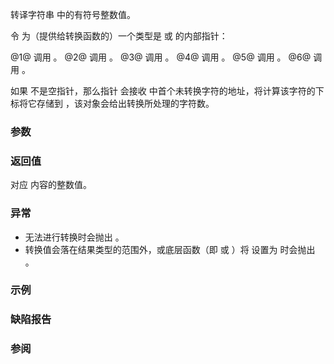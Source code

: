 {{cpp/title|stoi|stol|stoll}}
{{cpp/string/basic_string/navbar}}
{{dcl begin}}
{{dcl header|string}}
{{dcl|num=1|since=c++11|1=
int       stoi ( const std::string&amp; str,
                 std::size_t* pos = nullptr, int base = 10 );
}}
{{dcl|num=2|since=c++11|1=
int       stoi ( const std::wstring&amp; str,
                 std::size_t* pos = nullptr, int base = 10 );
}}
{{dcl|num=3|since=c++11|1=
long      stol ( const std::string&amp; str,
                 std::size_t* pos = nullptr, int base = 10 );
}}
{{dcl|num=4|since=c++11|1=
long      stol ( const std::wstring&amp; str,
                 std::size_t* pos = nullptr, int base = 10 );
}}
{{dcl|num=5|since=c++11|1=
long long stoll( const std::string&amp; str,
                 std::size_t* pos = nullptr, int base = 10 );
}}
{{dcl|num=6|since=c++11|1=
long long stoll( const std::wstring&amp; str,
                 std::size_t* pos = nullptr, int base = 10 );
}}
{{dcl end}}

转译字符串 {{c|str}} 中的有符号整数值。

令 {{c|ptr}} 为（提供给转换函数的）一个类型是 {{c/core|char*}} {{v|1,3,5}} 或 {{c/core|wchar_t*}} {{v|2,4,6}} 的内部指针：

@1@ 调用 {{c|std::strtol(str.c_str(), &amp;ptr, base)}}。
@2@ 调用 {{c|std::wcstol(str.c_str(), &amp;ptr, base)}}。
@3@ 调用 {{c|std::strtol(str.c_str(), &amp;ptr, base)}}。
@4@ 调用 {{c|std::wcstol(str.c_str(), &amp;ptr, base)}}。
@5@ 调用 {{c|std::strtoll(str.c_str(), &amp;ptr, base)}}。
@6@ 调用 {{c|std::wcstoll(str.c_str(), &amp;ptr, base)}}。

{{cpp/string/cvt str2int base|base={{c|base}}}}

如果 {{c|pos}} 不是空指针，那么指针 {{c|ptr}} 会接收 {{c|str.c_str()}} 中首个未转换字符的地址，将计算该字符的下标将它存储到 {{c|*pos}}，该对象会给出转换所处理的字符数。

===参数===
{{par begin}}
{{par|str|要转换的字符串}}
{{par|pos|存储已处理字符数的整数的地址}}
{{par|base|数的底}}
{{par end}}

===返回值===
对应 {{c|str}} 内容的整数值。

===异常===
* 无法进行转换时会抛出 {{lc|std::invalid_argument}}。
* 转换值会落在结果类型的范围外，或底层函数（即 {{lc|std::strtol}} 或 {{lc|std::strtoll}}）将 {{c|errno}} 设置为 {{c|ERANGE}} 时会抛出 {{lc|std::out_of_range}}。

===示例===
{{example|
|code=
#include &lt;iomanip&gt;
#include &lt;iostream&gt;
#include &lt;stdexcept&gt;
#include &lt;string&gt;
#include &lt;utility&gt;

int main()
{
    const auto data =
    {
        "45",
        "+45",
        " -45",
        "3.14159",
        "31337 with words",
        "words and 2",
        "12345678901",
    };
    
    for (const std::string s : data)
    {
        std::size_t pos{};
        try
        {
            std::cout &lt;&lt; "std::stoi(" &lt;&lt; std::quoted(s) &lt;&lt; ")：";
            const int i{std::stoi(s, &amp;pos)};
            std::cout &lt;&lt; i &lt;&lt; "；pos：" &lt;&lt; pos &lt;&lt; '\n';
        }
        catch (std::invalid_argument const&amp; ex)
        {
            std::cout &lt;&lt; "std::invalid_argument::what()：" &lt;&lt; ex.what() &lt;&lt; '\n';
        }
        catch (std::out_of_range const&amp; ex)
        {
            std::cout &lt;&lt; "std::out_of_range::what()：" &lt;&lt; ex.what() &lt;&lt; '\n';
            const long long ll{std::stoll(s, &amp;pos)};
            std::cout &lt;&lt; "std::stoll(" &lt;&lt; std::quoted(s) &lt;&lt; ")：" &lt;&lt; ll
                      &lt;&lt; "；pos：" &lt;&lt; pos &lt;&lt; '\n';
        }
    }
    
    std::cout &lt;&lt; "\n以不同的底进行调用：\n";
    for (const auto&amp; [s, base] : {std::pair&lt;const char*, int&gt;
        {"11",  2}, {"22",  3}, {"33",  4}, {"77",  8},
        {"99", 10}, {"FF", 16}, {"jJ", 20}, {"Zz", 36}&lt;!----&gt;})
    {
        const int i{std::stoi(s, nullptr, base)};
        std::cout &lt;&lt; "std::stoi(" &lt;&lt; std::quoted(s)
                  &lt;&lt; ", nullptr, " &lt;&lt; base &lt;&lt; ")：" &lt;&lt; i &lt;&lt; '\n';
    }
}
|p=true
|output=
std::stoi("45")：45；pos：2
std::stoi("+45")：45；pos：3
std::stoi(" -45")：-45；pos：4
std::stoi("3.14159")：3；pos：1
std::stoi("31337 with words")：31337；pos：5
std::stoi("words and 2")：std::invalid_argument::what()：stoi
std::stoi("12345678901")：std::out_of_range::what()：stoi
std::stoll("12345678901")：12345678901；pos：11

以不同的底进行调用：
std::stoi("11", nullptr, 2)：3
std::stoi("22", nullptr, 3)：8
std::stoi("33", nullptr, 4)：15
std::stoi("77", nullptr, 8)：63
std::stoi("99", nullptr, 10)：99
std::stoi("FF", nullptr, 16)：255
std::stoi("jJ", nullptr, 20)：399
std::stoi("Zz", nullptr, 36)：1295
}}

===缺陷报告===
{{dr list begin}}
{{dr list item|wg=lwg|dr=2009|std=C++11|before=在 {{lc|std::strtol}} 或 {{lc|std::strtoll}} 将 {{lc|errno}} 设置为 {{lc|ERANGE}} 时不会抛出 {{lc|std::out_of_range}}|after=会抛出}}
{{dr list end}}

===参阅===
{{dsc begin}}
{{dsc inc|cpp/string/basic_string/dsc stoul}}
{{dsc inc|cpp/string/basic_string/dsc stof}}
{{dsc inc|cpp/string/byte/dsc strtol}}
{{dsc inc|cpp/string/byte/dsc strtoul}}
{{dsc inc|cpp/string/byte/dsc strtoimax}}
{{dsc inc|cpp/utility/dsc from_chars}}
{{dsc inc|cpp/string/byte/dsc atoi}}
{{dsc inc|cpp/string/basic_string/dsc to_string}}
{{dsc inc|cpp/string/basic_string/dsc to_wstring}}
{{dsc end}}

{{langlinks|de|en|es|fr|it|ja|pt|ru}}